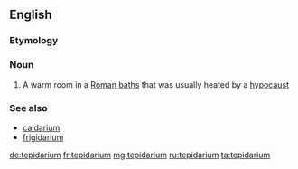 ==English==

===Etymology===
{{etyl|la|en}}

===Noun===
{{wikipedia}}
{{en-noun|s|tepidaria}}

# A warm room in a [[Roman baths]] that was usually heated by a [[hypocaust]]

===See also===
* [[caldarium]]
* [[frigidarium]]

[[de:tepidarium]]
[[fr:tepidarium]]
[[mg:tepidarium]]
[[ru:tepidarium]]
[[ta:tepidarium]]